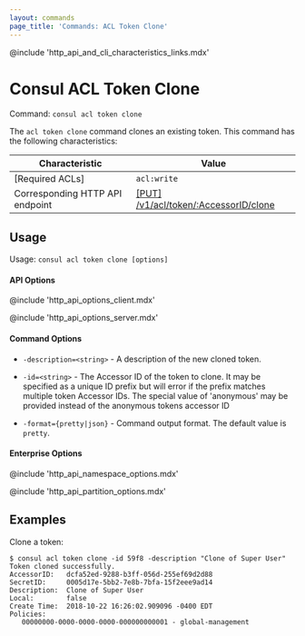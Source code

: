 ```yaml
---
layout: commands
page_title: 'Commands: ACL Token Clone'
---
```


@include 'http_api_and_cli_characteristics_links.mdx'

# Consul ACL Token Clone

Command: `consul acl token clone`

The `acl token clone` command clones an existing token.
This command has the following characteristics:

| Characteristic | Value |
| -------------- | ----- |
| [Required ACLs] | `acl:write` |
| Corresponding HTTP API endpoint | [\[PUT\] /v1/acl/token/:AccessorID/clone](/api-docs/acl/tokens#clone-a-token) |

## Usage

Usage: `consul acl token clone [options]`

#### API Options

@include 'http_api_options_client.mdx'

@include 'http_api_options_server.mdx'

#### Command Options

- `-description=<string>` - A description of the new cloned token.

- `-id=<string>` - The Accessor ID of the token to clone. It may be specified
  as a unique ID prefix but will error if the prefix matches multiple token
  Accessor IDs. The special value of 'anonymous' may be provided instead of
  the anonymous tokens accessor ID

- `-format={pretty|json}` - Command output format. The default value is `pretty`.

#### Enterprise Options

@include 'http_api_namespace_options.mdx'

@include 'http_api_partition_options.mdx'

## Examples

Clone a token:

```shell-session
$ consul acl token clone -id 59f8 -description "Clone of Super User"
Token cloned successfully.
AccessorID:   dcfa52ed-9288-b3ff-056d-255ef69d2d88
SecretID:     0005d17e-5bb2-7e8b-7bfa-15f2eee9ad14
Description:  Clone of Super User
Local:        false
Create Time:  2018-10-22 16:26:02.909096 -0400 EDT
Policies:
   00000000-0000-0000-0000-000000000001 - global-management
```
